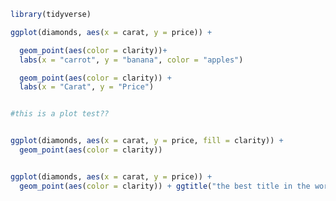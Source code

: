
```r
library(tidyverse)
```

```r

ggplot(diamonds, aes(x = carat, y = price)) +

  geom_point(aes(color = clarity))+
  labs(x = "carrot", y = "banana", color = "apples")

  geom_point(aes(color = clarity)) +
  labs(x = "Carat", y = "Price")


#this is a plot test??


ggplot(diamonds, aes(x = carat, y = price, fill = clarity)) +
  geom_point(aes(color = clarity))


ggplot(diamonds, aes(x = carat, y = price)) +
  geom_point(aes(color = clarity)) + ggtitle("the best title in the world")



```



